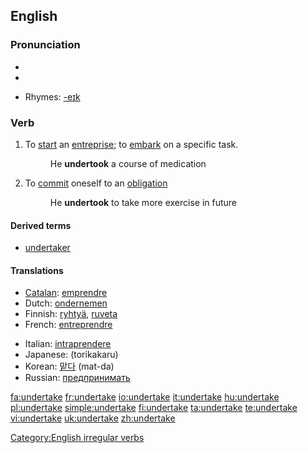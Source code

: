 ==English==

===Pronunciation===
* {{IPA|/ʌndəɻ'teɪk/}}
* {{audio|en-us-undertake.ogg|Audio (US)}}

* Rhymes: [[Rhymes:English:-eɪk|-eɪk]]

===Verb===
{{en-verb|undertakes|undertaking|undertook|undertaken}}

# To [[start]] an [[entreprise]]; to [[embark]] on a specific task.
#: He '''undertook''' a course of medication
# To [[commit]] oneself to an [[obligation]]
#: He '''undertook''' to take more exercise in future

====Derived terms====
* [[undertaker]]

====Translations====
{{trans-top|start}}
* [[Catalan]]: [[emprendre]]
* Dutch: [[ondernemen]]
* Finnish: [[ryhtyä]], [[ruveta]]
* French: [[entreprendre]]
{{trans-mid}}
* Italian: [[intraprendere]]
* Japanese: {{JAchar|[[取り掛かる]]}} (torikakaru)
* Korean: [[맡다]] (mat-da)
* Russian: [[предпринимать]]
{{trans-bottom}}

[[Category:English irregular verbs]]

[[fa:undertake]]
[[fr:undertake]]
[[io:undertake]]
[[it:undertake]]
[[hu:undertake]]
[[pl:undertake]]
[[simple:undertake]]
[[fi:undertake]]
[[ta:undertake]]
[[te:undertake]]
[[vi:undertake]]
[[uk:undertake]]
[[zh:undertake]]